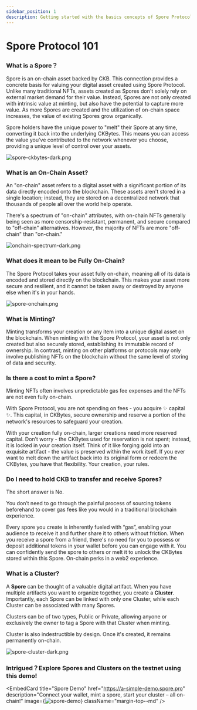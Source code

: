 ```yaml
---
sidebar_position: 1
description: Getting started with the basics concepts of Spore Protocol.
---
```



# Spore Protocol 101

### What is a Spore？

Spore is an on-chain asset backed by CKB. This connection provides a concrete basis for valuing your digital asset created using Spore Protocol. Unlike many traditional NFTs, assets created as Spores don't solely rely on external market demand for their value. Instead, Spores are not only created with intrinsic value at minting, but also have the potential to capture more value. As more Spores are created and the utilization of on-chain space increases, the value of existing Spores grow organically.

Spore holders have the unique power to "melt" their Spore at any time, converting it back into the underlying CKBytes. This means you can access the value you've contributed to the network whenever you choose, providing a unique level of control over your assets.

![spore-ckbytes-dark.png](../../static/img/basics/spore-101/spore-ckbytes-dark.png)

### What is an On-Chain Asset?

An "on-chain" asset refers to a digital asset with a significant portion of its data directly encoded onto the blockchain. These assets aren't stored in a single location; instead, they are stored on a decentralized network that thousands of people all over the world help operate.

There's a spectrum of "on-chain" attributes, with on-chain NFTs generally being seen as more censorship-resistant, permanent, and secure compared to "off-chain" alternatives. However, the majority of NFTs are more "off-chain" than "on-chain."

![onchain-spectrum-dark.png](../../static/img/basics/spore-101/onchain-spectrum-dark.png)

### What does it mean to be Fully On-Chain?

The Spore Protocol takes your asset fully on-chain, meaning all of its data is encoded and stored directly on the blockchain. This makes your asset more secure and resilient, and it cannot be taken away or destroyed by anyone else when it's in your hands.

![spore-onchain.png](../../static/img/basics/spore-101/spore-onchain.png)

### What is Minting?

Minting transforms your creation or any item into a unique digital asset on the blockchain. When minting with the Spore Protocol, your asset is not only created but also securely stored, establishing its immutable record of ownership. In contrast, minting on other platforms or protocols may only involve publishing NFTs on the blockchain without the same level of storing of data and security.

### Is there a cost to mint a Spore?

Minting NFTs often involves unpredictable gas fee expenses and the NFTs are not even fully on-chain. 

With Spore Protocol, you are not spending on fees - you acquire ✨ capital ✨. This capital, in CKBytes, secure ownership and reserve a portion of the network's resources to safeguard your creation. 

With your creation fully on-chain, larger creations need more reserved capital. Don’t worry - the CKBytes used for reservation is not spent; instead, it is locked in your creation itself. Think of it like forging gold into an exquisite artifact - the value is preserved within the work itself. If you ever want to melt down the artifact back into its original form or redeem the CKBytes, you have that flexibility. Your creation, your rules.

### Do I need to hold CKB to transfer and receive Spores?

The short answer is No.

You don’t need to go through the painful process of sourcing tokens beforehand to cover gas fees like you would in a traditional blockchain experience.

Every spore you create is inherently fueled with “gas”, enabling your audience to receive it and further share it to others without friction. When you receive a spore from a friend, there's no need for you to possess or deposit additional tokens in your wallet before you can engage with it. You can confidently send the spore to others or melt it to unlock the CKBytes stored within this Spore. On-chain perks in a web2 experience.

### What is a Cluster?

A **Spore** can be thought of a valuable digital artifact. When you have multiple artifacts you want to organize together, you create a **Cluster**. Importantly, each Spore can be linked with only one Cluster, while each Cluster can be associated with many Spores.

Clusters can be of two types, Public or Private, allowing anyone or exclusively the owner to tag a Spore with that Cluster when minting.

Cluster is also indestructible by design. Once it's created, it remains permanently on-chain.

![spore-cluster-dark.png](../../static/img/basics/spore-101/spore-cluster-dark.png)


### Intrigued？Explore Spores and Clusters on the testnet using this demo!

<EmbedCard
  title="Spore Demo"
  href="https://a-simple-demo.spore.pro"
  description="Connect your wallet, mint a spore, start your cluster – all on-chain!"
  image={<img src="/img/embed/spore-demo.png" alt="spore-demo"/>}
  className="margin-top--md"
/>
